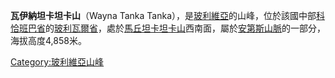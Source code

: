 {{Coord|18|6|55|S|66|43|30|W|display=title}}

'''瓦伊納坦卡坦卡山'''（Wayna Tanka Tanka），是[[玻利維亞|玻利維亞]]的山峰，位於該國中部[[科恰班巴省|科恰班巴省]]的[[玻利瓦爾省_(玻利維亞)|玻利瓦爾省]]，處於[[馬丘坦卡坦卡山|馬丘坦卡坦卡山]]西南面，屬於[[安第斯山脈|安第斯山脈]]的一部分，海拔高度4,858米。

{{Bolivia-geo-stub}}
[[Category:玻利維亞山峰|Category:玻利維亞山峰]]